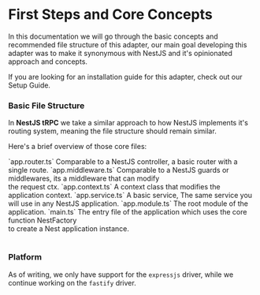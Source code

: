 
# First Steps and Core Concepts

In this documentation we will go through the basic concepts and recommended file structure of this adapter,
our main goal developing this adapter was to make it synonymous with NestJS and it's opinionated approach and concepts.

<Callout> If you are looking for an installation guide for this adapter, check out our <Link href="/docs/setup" className="underline">Setup Guide</Link>.</Callout>

### Basic File Structure
In **NestJS tRPC** we take a similar approach to how NestJS implements it's routing system, meaning the file structure should remain similar.

<FileTree>
  <FileTree.Folder name={"src"} open >
    <FileTree.File name={"app.router.ts"}/>
    <FileTree.File name={"app.middleware.ts"}/>
    <FileTree.File name={"app.context.ts"}/>
    <FileTree.File name={"app.service.ts"}/>
    <FileTree.File name={"app.module.ts"}/>
    <FileTree.File name={"main.ts"}/>
  </FileTree.Folder>
</FileTree>

Here's a brief overview of those core files:
<br/>
<Table>
  <Table.Row>
    <Table.Cell>`app.router.ts`</Table.Cell>
    <Table.Cell>Comparable to a NestJS controller, a basic router with a single route.</Table.Cell>
  </Table.Row>
  <Table.Row>
    <Table.Cell>`app.middleware.ts`</Table.Cell>
    <Table.Cell>Comparable to a NestJS guards or middlewares, its a middleware that can modify<br/>the request ctx.</Table.Cell>
  </Table.Row>
  <Table.Row>
    <Table.Cell>`app.context.ts`</Table.Cell>
    <Table.Cell>A context class that modifies the application context.</Table.Cell>
  </Table.Row>
  <Table.Row>
    <Table.Cell>`app.service.ts`</Table.Cell>
    <Table.Cell>A basic service, The same service you will use in any NestJS application.</Table.Cell>
  </Table.Row>
  <Table.Row>
    <Table.Cell>`app.module.ts`</Table.Cell>
    <Table.Cell>The root module of the application.</Table.Cell>
  </Table.Row>
  <Table.Row>
    <Table.Cell>`main.ts`</Table.Cell>
    <Table.Cell>The entry file of the application which uses the core function NestFactory<br/> to create a Nest application instance.</Table.Cell>
  </Table.Row>
</Table>

### Platform
As of writing, we only have support for the `expressjs` driver, while we continue working on the `fastify` driver.